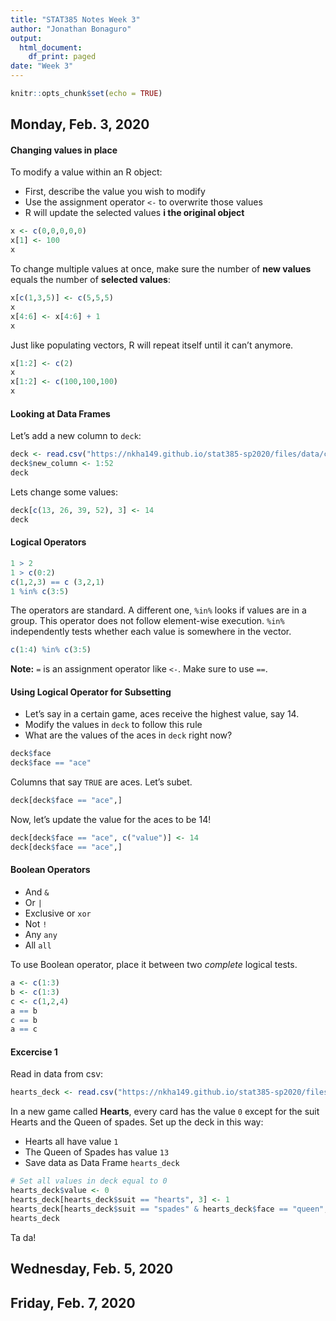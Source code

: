 ```yaml
---
title: "STAT385 Notes Week 3"
author: "Jonathan Bonaguro"
output:
  html_document:
    df_print: paged
date: "Week 3"
---
```


```r
knitr::opts_chunk$set(echo = TRUE)
```

## Monday, Feb. 3, 2020

#### Changing values in place

To modify a value within an R object:

* First, describe the value you wish to modify
* Use the assignment operator `<-` to overwrite those values
* R will update the selected values **i the original object**

```r
x <- c(0,0,0,0,0)
x[1] <- 100
x
```

To change multiple values at once, make sure the number of **new values** equals the number of **selected values**:

```r
x[c(1,3,5)] <- c(5,5,5)
x
x[4:6] <- x[4:6] + 1
x
```

Just like populating vectors, R will repeat itself until it can't anymore.

```r
x[1:2] <- c(2)
x
x[1:2] <- c(100,100,100)
x
```

#### Looking at Data Frames

Let's add a new column to `deck`:

```r
deck <- read.csv("https://nkha149.github.io/stat385-sp2020/files/data/cards.csv")
deck$new_column <- 1:52
deck
```

Lets change some values:

```r
deck[c(13, 26, 39, 52), 3] <- 14
deck
```

#### Logical Operators

```r
1 > 2
1 > c(0:2)
c(1,2,3) == c (3,2,1)
1 %in% c(3:5)
```

The operators are standard. A different one, `%in%` looks if values are in a group. This operator does not follow element-wise execution. `%in%` independently tests whether each value is somewhere in the vector. 

```r
c(1:4) %in% c(3:5)
```

**Note:** `=` is an assignment operator like `<-`. Make sure to use `==`.

#### Using Logical Operator for Subsetting

* Let's say in a certain game, aces receive the highest value, say 14.
* Modify the values in `deck` to follow this rule
* What are the values of the aces in `deck` right now? 

```r
deck$face
deck$face == "ace"
```

Columns that say `TRUE` are aces. Let's subet. 

```r
deck[deck$face == "ace",]
```

Now, let's update the value for the aces to be 14!

```r
deck[deck$face == "ace", c("value")] <- 14
deck[deck$face == "ace",]
```

#### Boolean Operators 

* And `&` 
* Or `|`
* Exclusive or `xor`
* Not `!`
* Any `any`
* All `all`  

To use Boolean operator, place it between two *complete* logical tests.  

```r
a <- c(1:3)
b <- c(1:3)
c <- c(1,2,4)
a == b
c == b
a == c
```

#### Excercise 1 

Read in data from csv:

```r
hearts_deck <- read.csv("https://nkha149.github.io/stat385-sp2020/files/data/cards.csv")
```

In a new game called **Hearts**, every card has the value `0` except for the suit Hearts and the Queen of spades. Set up the deck in this way:

* Hearts all have value `1`
* The Queen of Spades has value `13`
* Save data as Data Frame `hearts_deck`

```r
# Set all values in deck equal to 0
hearts_deck$value <- 0
hearts_deck[hearts_deck$suit == "hearts", 3] <- 1
hearts_deck[hearts_deck$suit == "spades" & hearts_deck$face == "queen", 3] <- 13
hearts_deck
```

Ta da!

## Wednesday, Feb. 5, 2020

## Friday, Feb. 7, 2020